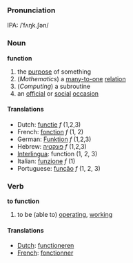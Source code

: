 ===Pronunciation===
IPA: /ˈfʌŋk.ʃən/

===Noun===
'''function'''
#the [[purpose]] of something
#(''Mathematics'') a [[many-to-one]] [[relation]]
#(''Computing'') a subroutine
#an [[official]] or [[social]] [[occasion]]

====Translations====
*Dutch: [[functie]] ''f'' (1,2,3)
*French: [[fonction]] ''f'' (1, 2)
*German: [[Funktion]] ''f'' (1,2,3)
*Hebrew: [[פונקטיה]] ''f'' (1,2,3)
*[[Interlingua]]: function (1, 2, 3)
*Italian: [[funzione]] ''f'' (1)
*Portuguese: [[função]] ''f'' (1, 2, 3)

===Verb===
'''to function'''

#to be (able to) [[operating]], [[working]]

====Translations====
*[[Dutch]]: [[functioneren]]
*[[French]]: [[fonctionner]]